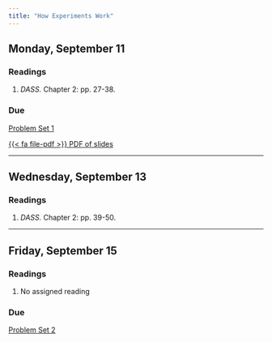```yaml
---
title: "How Experiments Work"
---
```


[//]: <> (Need to write intro)

## Monday, September 11

### Readings 

1. *DASS.* Chapter 2: pp. 27-38.


### Due

[Problem Set 1](/assignment/pset1.qmd)


[<span class="btn btn-danger">{{< fa file-pdf >}} PDF of slides </span></p>](https://agnesscott.instructure.com/files/583400/)


---


## Wednesday, September 13

### Readings

1. *DASS.* Chapter 2: pp. 39-50.



---


## Friday, September 15

### Readings

1. No assigned reading

### Due

[Problem Set 2](/assignment/pset2.qmd)



 
